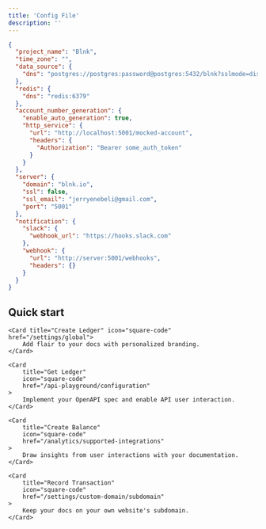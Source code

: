 ```yaml
---
title: 'Config File'
description: ''
---
```


```json response
{
  "project_name": "Blnk",
  "time_zone": "",
  "data_source": {
    "dns": "postgres://postgres:password@postgres:5432/blnk?sslmode=disable"
  },
  "redis": {
    "dns": "redis:6379"
  },
  "account_number_generation": {
    "enable_auto_generation": true,
    "http_service": {
      "url": "http://localhost:5001/mocked-account",
      "headers": {
        "Authorization": "Bearer some_auth_token"
      }
    }
  },
  "server": {
    "domain": "blnk.io",
    "ssl": false,
    "ssl_email": "jerryenebeli@gmail.com",
    "port": "5001"
  },
  "notification": {
    "slack": {
      "webhook_url": "https://hooks.slack.com"
    },
    "webhook": {
      "url": "http://server:5001/webhooks",
      "headers": {}
    }
  }
}

```


## Quick start
<CardGroup>

    <Card title="Create Ledger" icon="square-code" href="/settings/global">
        Add flair to your docs with personalized branding.
    </Card>

    <Card
        title="Get Ledger"
        icon="square-code"
        href="/api-playground/configuration"
    >
        Implement your OpenAPI spec and enable API user interaction.
    </Card>

    <Card
        title="Create Balance"
        icon="square-code"
        href="/analytics/supported-integrations"
    >
        Draw insights from user interactions with your documentation.
    </Card>

    <Card
        title="Record Transaction"
        icon="square-code"
        href="/settings/custom-domain/subdomain"
    >
        Keep your docs on your own website's subdomain.
    </Card>

</CardGroup>
